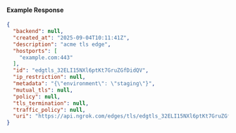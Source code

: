 
#### Example Response

```json
{
  "backend": null,
  "created_at": "2025-09-04T10:11:41Z",
  "description": "acme tls edge",
  "hostports": [
    "example.com:443"
  ],
  "id": "edgtls_32ELI15NXl6ptKt7GruZGfDidQV",
  "ip_restriction": null,
  "metadata": "{\"environment\": \"staging\"}",
  "mutual_tls": null,
  "policy": null,
  "tls_termination": null,
  "traffic_policy": null,
  "uri": "https://api.ngrok.com/edges/tls/edgtls_32ELI15NXl6ptKt7GruZGfDidQV"
}
```
